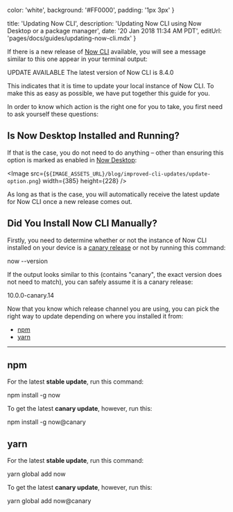 

  color: 'white',
  background: '#FF0000',
  padding: '1px 3px'
}

  title: 'Updating Now CLI',
  description: 'Updating Now CLI using Now Desktop or a package manager',
  date: '20 Jan 2018 11:34 AM PDT',
  editUrl: 'pages/docs/guides/updating-now-cli.mdx'
}

If there is a new release
of [Now CLI](https://zeit.co/download#now-cli) available, you will
see a message similar to this one appear in your terminal output:

<TerminalOutput>
  <span style={updateMessage}>UPDATE AVAILABLE</span> The latest version of Now
  CLI is 8.4.0
</TerminalOutput>

This indicates that it is time to update your local instance of
Now CLI. To make this as easy as possible, we have put together this
guide for you.

In order to know which action is the right one for you to take, you
first need to ask yourself these questions:

## Is Now Desktop Installed and Running?

If that is the case, you do not need to do anything – other than
ensuring this option is marked as enabled in [Now Desktop](/download):

<Image
  src={`${IMAGE_ASSETS_URL}/blog/improved-cli-updates/update-option.png`}
  width={385}
  height={228}
/>

As long as that is the case, you will automatically receive
the latest update for Now CLI once a new release comes out.

## Did You Install Now CLI Manually?

Firstly, you need to determine whether or not the instance
of Now CLI installed on your device is a [canary release](/blog/canary) or
not by running this command:

<TerminalInput>now --version</TerminalInput>

If the output looks similar to this (contains "canary", the exact version
does not need to match), you can safely
assume it is a canary release:

<TerminalOutput>10.0.0-canary.14</TerminalOutput>

Now that you know which release channel you are
using, you can pick the right way to update depending
on where you installed it from:

- [npm](#npm)
- [yarn](#yarn)

---

## npm

For the latest **stable update**, run this command:

<TerminalInput>npm install -g now</TerminalInput>

To get the latest **canary update**, however, run this:

<TerminalInput>npm install -g now@canary</TerminalInput>

## yarn

For the latest **stable update**, run this command:

<TerminalInput>yarn global add now</TerminalInput>

To get the latest **canary update**, however, run this:

<TerminalInput>yarn global add now@canary</TerminalInput>

